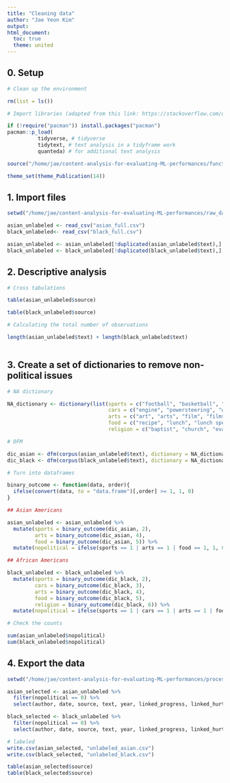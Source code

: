 ```yaml
---
title: "Cleaning data"
author: "Jae Yeon Kim"
output:
html_document: 
  toc: true
  theme: united
---
```



## 0. Setup 

```r

# Clean up the environment

rm(list = ls())

# Import libraries (adapted from this link: https://stackoverflow.com/questions/4090169/elegant-way-to-check-for-missing-packages-and-install-them)

if (!require("pacman")) install.packages("pacman")
pacman::p_load(
          tidyverse, # tidyverse   
          tidytext, # text analysis in a tidyframe work 
          quanteda) # for additional text analysis 

source("/home/jae/content-analysis-for-evaluating-ML-performances/functions/theme_publications.r")

theme_set(theme_Publication(14))

```


## 1. Import files 

```r

setwd("/home/jae/content-analysis-for-evaluating-ML-performances/raw_data/")

asian_unlabeled <- read_csv("asian_full.csv")
black_unlabeled<- read_csv("black_full.csv")

asian_unlabeled <- asian_unlabeled[!duplicated(asian_unlabeled$text),]
black_unlabeled <- black_unlabeled[!duplicated(black_unlabeled$text),]

```


## 2. Descriptive analysis

```r
# Cross tabulations

table(asian_unlabeled$source)

table(black_unlabeled$source)

# Calculating the total number of observations 

length(asian_unlabeled$text) + length(black_unlabeled$text)
  
```
## 3. Create a set of dictionaries to remove non-political issues 

```r

# NA dictionary 

NA_dictionary <- dictionary(list(sports = c("football", "basketball", "golf", "tennis", "swimming", "coach", "giants", "warriors", "raiders", "49ers", "track team", "track and field", "athletes"),
                                 cars = c("engine", "powersteering", "windshields", "gasoline", "motors", "subcompact", "showrooms", "fuel prices"),
                                 arts = c("art", "arts", "film", "films", "museum", "galleries", "painting", "paintings", "theater", "television", "circus", "opera", "orchestra", "symphony", "jazz", "disco", "concert", "concerts", "festival", "festivals", "artists", "artist", "singer", "musician", "musicians", "pianist", "pianists", "guitarists", "guitarist", "ticket", "tickets", "beautiful", "violin", "lion dance"),
                                 food = c("recipe", "lunch", "lunch special", "dinner", "dinners", "entrees", "breakfast", "cooking", "teaspoon", "teaspoons", "quarts", "tablespoon", "tablespoons", "sugar", "fried"),
                                 religion = c("baptist", "church", "evangelism", "salvation", "crucified", "christ")))

# DFM

dic_asian <- dfm(corpus(asian_unlabeled$text), dictionary = NA_dictionary)
dic_black <- dfm(corpus(black_unlabeled$text), dictionary = NA_dictionary)

# Turn into dataframes

binary_outcome <- function(data, order){
  ifelse(convert(data, to = "data.frame")[,order] >= 1, 1, 0)  
}

## Asian Americans 

asian_unlabeled <- asian_unlabeled %>%
  mutate(sports = binary_outcome(dic_asian, 2),
         arts = binary_outcome(dic_asian, 4),
         food = binary_outcome(dic_asian, 5)) %>%
  mutate(nopolitical = ifelse(sports == 1 | arts == 1 | food == 1, 1, 0))

## African Americans

black_unlabeled <- black_unlabeled %>%
  mutate(sports = binary_outcome(dic_black, 2),
         cars = binary_outcome(dic_black, 3),
         arts = binary_outcome(dic_black, 4),
         food = binary_outcome(dic_black, 5),
         religion = binary_outcome(dic_black, 6)) %>%
  mutate(nopolitical = ifelse(sports == 1 | cars == 1 | arts == 1 | food == 1 | religion == 1, 1, 0))

# Check the counts 

sum(asian_unlabeled$nopolitical)
sum(black_unlabeled$nopolitical)

```


## 4. Export the data 

```r

setwd("/home/jae/content-analysis-for-evaluating-ML-performances/processed_data/")

asian_selected <- asian_unlabeled %>%
  filter(nopolitical == 0) %>%
  select(author, date, source, text, year, linked_progress, linked_hurt)

black_selected <- black_unlabeled %>%
  filter(nopolitical == 0) %>%
  select(author, date, source, text, year, linked_progress, linked_hurt)

# labeled
write.csv(asian_selected, "unlabeled_asian.csv")
write.csv(black_selected, "unlabeled_black.csv")

table(asian_selected$source)
table(black_selected$source)

```

